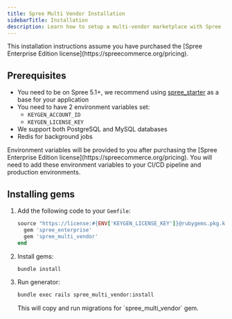 ```yaml
---
title: Spree Multi Vendor Installation
sidebarTitle: Installation
description: Learn how to setup a multi-vendor marketplace with Spree
---
```


<Warning>
  This installation instructions assume you have purchased the [Spree Enterprise Edition license](https://spreecommerce.org/pricing).
</Warning>

## Prerequisites

* You need to be on Spree 5.1+, we recommend using [spree_starter](https://github.com/spree/spree_starter) as a base for your application
* You need to have 2 environment variables set:
  * `KEYGEN_ACCOUNT_ID`
  * `KEYGEN_LICENSE_KEY`
* We support both PostgreSQL and MySQL databases
* Redis for background jobs

<Info>
  Environment variables will be provided to you after purchasing the [Spree Enterprise Edition license](https://spreecommerce.org/pricing).
</Info>

<Warning>
  You will need to add these environment variables to your CI/CD pipeline and production environments.
</Warning>

## Installing gems

1. Add the following code to your `Gemfile`:

    ```ruby
    source "https://license:#{ENV['KEYGEN_LICENSE_KEY']}@rubygems.pkg.keygen.sh/#{ENV['KEYGEN_ACCOUNT_ID']}" do
      gem 'spree_enterprise'
      gem 'spree_multi_vendor'
    end
    ```

2. Install gems:

    ```bash
    bundle install
    ```

3. Run generator:

    ```bash
    bundle exec rails spree_multi_vendor:install
    ```

    <Info>
      This will copy and run migrations for `spree_multi_vendor` gem.
    </Info>
